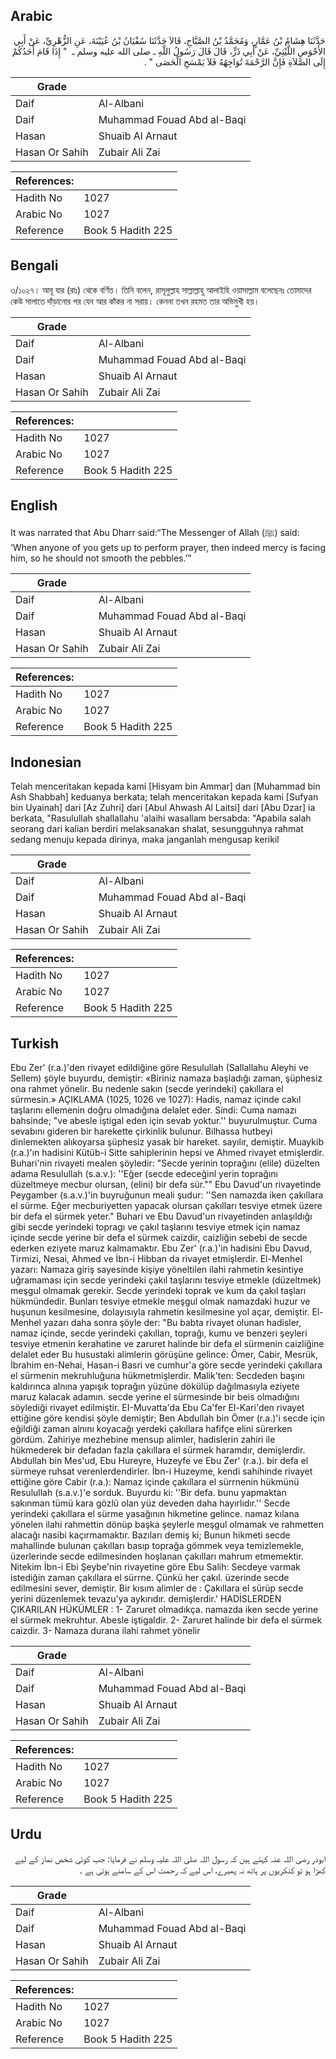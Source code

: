 ## Arabic


<div dir="rtl" lang="ar" style={{fontSize:'larger',backgroundColor:'#f8f9fa',padding:20}}>
حَدَّثَنَا هِشَامُ بْنُ عَمَّارٍ، وَمُحَمَّدُ بْنُ الصَّبَّاحِ، قَالاَ حَدَّثَنَا سُفْيَانُ بْنُ عُيَيْنَةَ، عَنِ الزُّهْرِيِّ، عَنْ أَبِي الأَحْوَصِ اللَّيْثِيِّ، عَنْ أَبِي ذَرٍّ، قَالَ قَالَ رَسُولُ اللَّهِ ـ صلى الله عليه وسلم ـ ‏ "‏ إِذَا قَامَ أَحَدُكُمْ إِلَى الصَّلاَةِ فَإِنَّ الرَّحْمَةَ تُوَاجِهُهُ فَلاَ يَمْسَحِ الْحَصَى ‏"‏ ‏.‏
</div>
<div style={{backgroundColor:'#f8f9fa',padding:20, marginBottom: 10}}><table> <thead> <tr> <th>Grade</th> <th></th> </tr> </thead> <tbody> <tr><td>Daif</td><td>Al-Albani</td></tr><tr><td>Daif</td><td>Muhammad Fouad Abd al-Baqi</td></tr><tr><td>Hasan</td><td>Shuaib Al Arnaut</td></tr><tr><td>Hasan Or Sahih</td><td>Zubair Ali Zai</td></tr></tbody></table><table> <thead> <tr> <th>References:</th> <th></th> </tr> </thead> <tbody><tr><td>Hadith No</td><td>1027</td></tr><tr><td>Arabic No</td><td>1027</td></tr><tr><td>Reference</td><td>Book 5 Hadith 225</td></tr></tbody></table></div>

## Bengali


<div dir="ltr" lang="bn" style={{fontSize:'larger',backgroundColor:'#f8f9fa',padding:20}}>
৩/১০২৭। আবূ যার (রাঃ) থেকে বর্ণিত। তিনি বলেন, রাসূলুল্লাহ সাল্লাল্লাহু আলাইহি ওয়াসাল্লাম বলেছেনঃ তোমাদের কেউ সালাতে দাঁড়ানোর পর যেন আর কাঁকর না সরায়। কেননা তখন রহমত তার অভিমুখী হয়।
</div>
<div style={{backgroundColor:'#f8f9fa',padding:20, marginBottom: 10}}><table> <thead> <tr> <th>Grade</th> <th></th> </tr> </thead> <tbody> <tr><td>Daif</td><td>Al-Albani</td></tr><tr><td>Daif</td><td>Muhammad Fouad Abd al-Baqi</td></tr><tr><td>Hasan</td><td>Shuaib Al Arnaut</td></tr><tr><td>Hasan Or Sahih</td><td>Zubair Ali Zai</td></tr></tbody></table><table> <thead> <tr> <th>References:</th> <th></th> </tr> </thead> <tbody><tr><td>Hadith No</td><td>1027</td></tr><tr><td>Arabic No</td><td>1027</td></tr><tr><td>Reference</td><td>Book 5 Hadith 225</td></tr></tbody></table></div>

## English


<div dir="ltr" lang="en" style={{fontSize:'larger',backgroundColor:'#f8f9fa',padding:20}}>
It was narrated that Abu Dharr said:“The Messenger of Allah (ﷺ) said: ‘When anyone of you gets up to perform prayer, then indeed mercy is facing him, so he should not smooth the pebbles.’”
</div>
<div style={{backgroundColor:'#f8f9fa',padding:20, marginBottom: 10}}><table> <thead> <tr> <th>Grade</th> <th></th> </tr> </thead> <tbody> <tr><td>Daif</td><td>Al-Albani</td></tr><tr><td>Daif</td><td>Muhammad Fouad Abd al-Baqi</td></tr><tr><td>Hasan</td><td>Shuaib Al Arnaut</td></tr><tr><td>Hasan Or Sahih</td><td>Zubair Ali Zai</td></tr></tbody></table><table> <thead> <tr> <th>References:</th> <th></th> </tr> </thead> <tbody><tr><td>Hadith No</td><td>1027</td></tr><tr><td>Arabic No</td><td>1027</td></tr><tr><td>Reference</td><td>Book 5 Hadith 225</td></tr></tbody></table></div>

## Indonesian


<div dir="ltr" lang="id" style={{fontSize:'larger',backgroundColor:'#f8f9fa',padding:20}}>
Telah menceritakan kepada kami [Hisyam bin Ammar] dan [Muhammad bin Ash Shabbah] keduanya berkata; telah menceritakan kepada kami [Sufyan bin Uyainah] dari [Az Zuhri] dari [Abul Ahwash Al Laitsi] dari [Abu Dzar] ia berkata, "Rasulullah shallallahu 'alaihi wasallam bersabda: "Apabila salah seorang dari kalian berdiri melaksanakan shalat, sesungguhnya rahmat sedang menuju kepada dirinya, maka janganlah mengusap kerikil
</div>
<div style={{backgroundColor:'#f8f9fa',padding:20, marginBottom: 10}}><table> <thead> <tr> <th>Grade</th> <th></th> </tr> </thead> <tbody> <tr><td>Daif</td><td>Al-Albani</td></tr><tr><td>Daif</td><td>Muhammad Fouad Abd al-Baqi</td></tr><tr><td>Hasan</td><td>Shuaib Al Arnaut</td></tr><tr><td>Hasan Or Sahih</td><td>Zubair Ali Zai</td></tr></tbody></table><table> <thead> <tr> <th>References:</th> <th></th> </tr> </thead> <tbody><tr><td>Hadith No</td><td>1027</td></tr><tr><td>Arabic No</td><td>1027</td></tr><tr><td>Reference</td><td>Book 5 Hadith 225</td></tr></tbody></table></div>

## Turkish


<div dir="ltr" lang="tr" style={{fontSize:'larger',backgroundColor:'#f8f9fa',padding:20}}>
Ebu Zer' (r.a.)'den rivayet edildiğine göre Resulullah (Sallallahu Aleyhi ve Sellem) şöyle buyurdu, demiştir: «Biriniz namaza başladığı zaman, şüphesiz ona rahmet yönelir. Bu nedenle sakın (secde yerindeki) çakıllara el sürmesin.» AÇIKLAMA (1025, 1026 ve 1027): Hadis, namaz içinde cakıl taşlarını ellemenin doğru olmadığına delalet eder. Sindi: Cuma namazı bahsinde; "ve abesle iştigal eden için sevab yoktur.'' buyurulmuştur. Cuma sevabını gideren bir harekette çirkinlik bulunur. Bilhassa hutbeyi dinlemekten alıkoyarsa şüphesiz yasak bir hareket. sayılır, demiştir. Muaykib (r.a.)'ın hadisini Kütüb-i Sitte sahiplerinin hepsi ve Ahmed rivayet etmişlerdir. Buhari'nin rivayeti mealen şöyledir: "Secde yerinin toprağını (elile) düzelten adama Resulullah (s.a.v.): ''Eğer (secde edeceğinl yerin toprağını düzeltmeye mecbur olursan, (elini) bir defa sür."" Ebu Davud'un rivayetinde Peygamber (s.a.v.)'in buyruğunun meali şudur: ''Sen namazda iken çakıllara el sürme. Eğer mecburiyetten yapacak olursan çakılları tesviye etmek üzere bir defa el sürmek yeter." Buhari ve Ebu Davud'un rivayetinden anlaşıldığı gibi secde yerindeki topragı ve çakıl taşlarını tesviye etmek için namaz içinde secde yerine bir defa el sürmek caizdir, caizliğin sebebi de secde ederken eziyete maruz kalmamaktır. Ebu Zer' (r.a.)'in hadisini Ebu Davud, Tirmizi, Nesai, Ahmed ve İbn-i Hibban da rivayet etmişlerdir. El-Menhel yazarı: Namaza giriş sayesinde kişiye yöneltilen ilahi rahmetin kesintiye uğramaması için secde yerindeki çakıl taşlarını tesviye etmekle (düzeltmek) meşgul olmamak gerekir. Secde yerindeki toprak ve kum da çakıl taşları hükmündedir. Bunları tesviye etmekle meşgul olmak namazdaki huzur ve huşunun kesilmesine, dolayısıyla rahmetin kesilmesine yol açar, demiştir. El-Menhel yazarı daha sonra şöyle der: "Bu babta rivayet olunan hadisler, namaz içinde, secde yerindeki çakılları, toprağı, kumu ve benzeri şeyleri tesviye etmenin kerahatine ve zaruret halinde bir defa el sürmenin caizliğine delalet eder Bu husustaki alimlerin görüşüne gelince: Ömer, Cabir, Mesrük, İbrahim en-Nehai, Hasan-i Basri ve cumhur'a göre secde yerindeki çakıllara el sürmenin mekruhluğuna hükmetmişlerdir. Malik'ten: Secdeden başını kaldırınca alnına yapışık toprağın yüzüne dökülüp dağılmasıyla eziyete maruz kalacak adamın. secde yerine el sürmesinde bir beis olmadığını söylediği rivayet edilmiştir. EI-Muvatta'da Ebu Ca'fer El-Kari'den rivayet ettiğine göre kendisi şöyle demiştir; Ben Abdullah bin Ömer (r.a.)'i secde için eğildiği zaman alnını koyacağı yerdeki çakıllara hafifçe elini sürerken gördüm. Zahiriye mezhebine mensup alimler, hadislerin zahiri ile hükmederek bir defadan fazla çakıllara el sürmek haramdır, demişlerdir. Abdullah bin Mes'ud, Ebu Hureyre, Huzeyfe ve Ebu Zer' (r.a.). bir defa el sürmeye ruhsat verenlerdendirler. İbn-i Huzeyme, kendi sahihinde rivayet ettiğine göre Cabir (r.a.): Namaz içinde çakıllara el sürrnenin hükmünü Resulullah (s.a.v.)'e sorduk. Buyurdu ki: ''Bir defa. bunu yapmaktan sakınman tümü kara gözlü olan yüz deveden daha hayırlıdır.'' Secde yerindeki çakıllara el sürme yasağının hikmetine gelince. namaz kılana yönelen ilahi rahmettin dönüp başka şeylerle meşgul olmamak ve rahmetten alacağı nasibi kaçırmamaktır. Bazıları demiş ki; Bunun hikmeti secde mahallinde bulunan çakılları basıp toprağa gömmek veya temizlemekle, üzerlerinde secde edilmesinden hoşlanan çakılları mahrum etmemektir. Nitekim İbn-i Ebi Şeybe'nin rivayetine göre Ebu Salih: Secdeye varmak istediğin zaman çakıllara el sürrne. Çünkü her çakıl. üzerinde secde edilmesini sever, demiştir. Bir kısım alimler de : Çakıllara el sürüp secde yerini düzenlemek tevazu'ya aykırıdır. demişlerdir.' HADİSLERDEN ÇIKARILAN HÜKÜMLER : 1- Zaruret olmadıkça. namazda iken secde yerine el sürmek mekruhtur. Abesle iştigaldir. 2- Zaruret halinde bir defa el sürmek caizdir. 3- Namaza durana ilahi rahmet yönelir
</div>
<div style={{backgroundColor:'#f8f9fa',padding:20, marginBottom: 10}}><table> <thead> <tr> <th>Grade</th> <th></th> </tr> </thead> <tbody> <tr><td>Daif</td><td>Al-Albani</td></tr><tr><td>Daif</td><td>Muhammad Fouad Abd al-Baqi</td></tr><tr><td>Hasan</td><td>Shuaib Al Arnaut</td></tr><tr><td>Hasan Or Sahih</td><td>Zubair Ali Zai</td></tr></tbody></table><table> <thead> <tr> <th>References:</th> <th></th> </tr> </thead> <tbody><tr><td>Hadith No</td><td>1027</td></tr><tr><td>Arabic No</td><td>1027</td></tr><tr><td>Reference</td><td>Book 5 Hadith 225</td></tr></tbody></table></div>

## Urdu


<div dir="rtl" lang="ur" style={{fontSize:'larger',backgroundColor:'#f8f9fa',padding:20}}>
ابوذر رضی اللہ عنہ کہتے ہیں کہ رسول اللہ صلی اللہ علیہ وسلم نے فرمایا: جب کوئی شخص نماز کے لیے کھڑا ہو تو کنکریوں پر ہاتھ نہ پھیرے، اس لیے کہ رحمت اس کے سامنے ہوتی ہے ۔
</div>
<div style={{backgroundColor:'#f8f9fa',padding:20, marginBottom: 10}}><table> <thead> <tr> <th>Grade</th> <th></th> </tr> </thead> <tbody> <tr><td>Daif</td><td>Al-Albani</td></tr><tr><td>Daif</td><td>Muhammad Fouad Abd al-Baqi</td></tr><tr><td>Hasan</td><td>Shuaib Al Arnaut</td></tr><tr><td>Hasan Or Sahih</td><td>Zubair Ali Zai</td></tr></tbody></table><table> <thead> <tr> <th>References:</th> <th></th> </tr> </thead> <tbody><tr><td>Hadith No</td><td>1027</td></tr><tr><td>Arabic No</td><td>1027</td></tr><tr><td>Reference</td><td>Book 5 Hadith 225</td></tr></tbody></table></div>